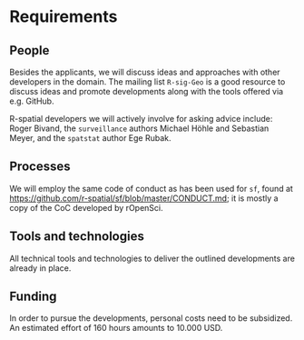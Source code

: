 # Requirements
<!-- 
An idea of what is required to make the project actually happen
-->

## People
<!--
Who needs to be involved, what's the proposed structure, what will it take to get their involvement?
-->

Besides the applicants, we will discuss ideas and approaches with other developers in the domain. The mailing list `R-sig-Geo` is a good resource to discuss ideas and promote developments along with the tools offered via e.g. GitHub.

R-spatial developers we will actively involve for asking advice include: Roger Bivand, the `surveillance` authors Michael Höhle and Sebastian Meyer, and the `spatstat` author Ege Rubak.

## Processes
<!-- 
What processes need to be put in place e.g. codes of conduct, regular ISC meetings, handover to the community at large?
-->

We will employ the same code of conduct as has been used for `sf`, found at [https://github.com/r-spatial/sf/blob/master/CONDUCT.md](https://github.com/r-spatial/sf/blob/master/CONDUCT.md); it is mostly a copy of the CoC developed by rOpenSci.
<!-- Ref? -->


## Tools and technologies
<!--
What is going to be needed to deliver this project? 

Will cloud computing be used - if yes are there are necessary components that will be deciding factors between providers?

Are there tools or tech that don't exist that will be produced to facilitate the project?
-->

All technical tools and technologies to deliver the outlined developments are already in place.

## Funding
<!-- 
[TO DO] THE GUIDANCE IS PRETTY UNCLEAR, ESP IN LIGHT OF GABOR'S PROPOSAL VS AWARD SIZE
-->

In order to pursue the developments, personal costs need to be subsidized. An estimated effort of 160 hours amounts to 10.000 USD.


<!--
## Summary

A summary of the requirements that contextualises the costs
-->
